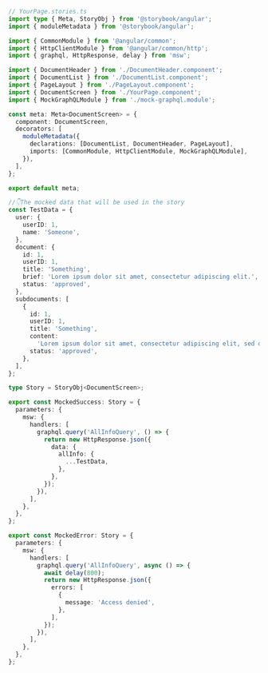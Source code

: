 ```ts
// YourPage.stories.ts
import type { Meta, StoryObj } from '@storybook/angular';
import { moduleMetadata } from '@storybook/angular';

import { CommonModule } from '@angular/common';
import { HttpClientModule } from '@angular/common/http';
import { graphql, HttpResponse, delay } from 'msw';

import { DocumentHeader } from './DocumentHeader.component';
import { DocumentList } from './DocumentList.component';
import { PageLayout } from './PageLayout.component';
import { DocumentScreen } from './YourPage.component';
import { MockGraphQLModule } from './mock-graphql.module';

const meta: Meta<DocumentScreen> = {
  component: DocumentScreen,
  decorators: [
    moduleMetadata({
      declarations: [DocumentList, DocumentHeader, PageLayout],
      imports: [CommonModule, HttpClientModule, MockGraphQLModule],
    }),
  ],
};

export default meta;

//👇The mocked data that will be used in the story
const TestData = {
  user: {
    userID: 1,
    name: 'Someone',
  },
  document: {
    id: 1,
    userID: 1,
    title: 'Something',
    brief: 'Lorem ipsum dolor sit amet, consectetur adipiscing elit.',
    status: 'approved',
  },
  subdocuments: [
    {
      id: 1,
      userID: 1,
      title: 'Something',
      content:
        'Lorem ipsum dolor sit amet, consectetur adipiscing elit, sed do eiusmod tempor incididunt ut labore et dolore magna aliqua.',
      status: 'approved',
    },
  ],
};

type Story = StoryObj<DocumentScreen>;

export const MockedSuccess: Story = {
  parameters: {
    msw: {
      handlers: [
        graphql.query('AllInfoQuery', () => {
          return new HttpResponse.json({
            data: {
              allInfo: {
                ...TestData,
              },
            },
          });
        }),
      ],
    },
  },
};

export const MockedError: Story = {
  parameters: {
    msw: {
      handlers: [
        graphql.query('AllInfoQuery', async () => {
          await delay(800);
          return new HttpResponse.json({
            errors: [
              {
                message: 'Access denied',
              },
            ],
          });
        }),
      ],
    },
  },
};
```
